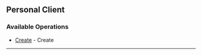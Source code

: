 
## Personal Client

### Available Operations

* [Create](/curl/personal_client/create) - Create

---
<Create />
